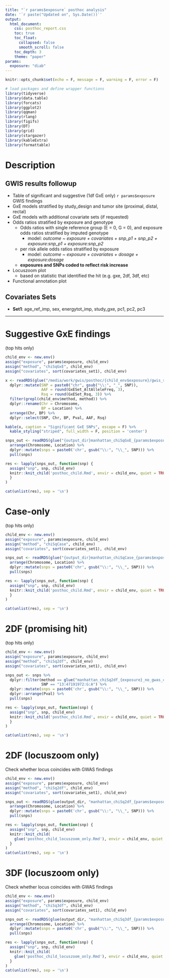 ```yaml
---
title: "`r params$exposure` posthoc analysis"
date: '`r paste("Updated on", Sys.Date())`'
output: 
  html_document:
    css: posthoc_report.css
    toc: true
    toc_float:
      collapsed: false
      smooth_scroll: false
    toc_depth: 3
    theme: "paper"
params:
  exposure: "diab"
---
```


```r
knitr::opts_chunk$set(echo = F, message = F, warning = F, error = F)

# load packages and define wrapper functions
library(tidyverse)
library(data.table)
library(forcats)
library(ggplot2)
library(qqman)
library(rlang)
library(figifs)
library(DT)
library(grid)
library(stargazer)
library(kableExtra)
library(formattable)
```

# Description

## GWIS results followup
- Table of significant and suggestive (1df GxE only) ```r params$exposure``` GWIS findings  
<!-- - Plots of predicted logodds stratified by exposure and genotype () -->
<!--   - *outcome ~ snp_dose:exposure + covariates*   -->
<!--   - assumes mean values for adjustment covariates    -->
- GxE models stratified by study_design and tumor site (proximal, distal, rectal)  
- GxE models with additional covariate sets (if requested)  
- Odds ratios stratified by exposure and genotype  
  <!-- - model of the form *outcome ~ exposure + covariates + snp_p1 + snp_p2 + exposure:covariates + exposure:snp_p1 + exposure:snp_p2* -->
  - Odds ratios with single reference group (E = 0, G = 0), and exposure odds ratios stratified by imputed genotype  
    - model: *outcome ~ exposure + covariates + snp_p1 + snp_p2 + exposure:snp_p1 + exposure:snp_p2*  
  - per risk allele odds ratios stratified by exposure
    - model:  *outcome ~ exposure + covariates + dosage + exposure:dosage*  
  - **exposures and SNPs coded to reflect risk increase**  
- Locuszoom plot  
  - based on statistic that identified the hit (e.g. gxe, 2df, 3df, etc)
- Functional annotation plot  

## Covariates Sets
- **Set1**: age_ref_imp, sex, energytot_imp, study_gxe, pc1, pc2, pc3

------

# Suggestive GxE findings
(top hits only)
```r
child_env <- new.env()
assign("exposure", params$exposure, child_env)
assign("method", "chiSqGxE", child_env)
assign("covariates", sort(covariates_set1), child_env)
```


```r
x <- readRDS(glue("/media/work/gwis/posthoc/{child_env$exposure}/gwis_sig_results_input_{child_env$exposure}.rds")) %>%
  dplyr::mutate(SNP = paste0("chr", gsub("\\:", "_", SNP)),
                AAF = round(GxESet_AltAlleleFreq, 3),
                Rsq = round(GxESet_Rsq, 3)) %>%
  filter(grepl(child_env$method, method)) %>%
  dplyr::rename(Chr = Chromosome,
                BP = Location) %>%
  arrange(Chr, BP) %>%
  dplyr::select(SNP, Chr, BP, Pval, AAF, Rsq)

kable(x, caption = "Significant GxE SNPs", escape = F) %>%
  kable_styling("striped", full_width = F, position = 'center')
```


```r
snps_out <- readRDS(glue("{output_dir}manhattan_chiSqGxE_{params$exposure}_clump_df.rds")) %>%
  arrange(Chromosome, Location) %>%
  dplyr::mutate(snps = paste0('chr', gsub("\\:", "\\_", SNP))) %>%
  pull(snps)

res <- lapply(snps_out, function(snp) {
  assign("snp", snp, child_env)
  knitr::knit_child('posthoc_child.Rmd', envir = child_env, quiet = TRUE)
  }
)

cat(unlist(res), sep = '\n')
```



# Case-only
(top hits only)
```r
child_env <- new.env()
assign("exposure", params$exposure, child_env)
assign("method", "chiSqCase", child_env)
assign("covariates", sort(covariates_set1), child_env)
```


```r
snps_out <- readRDS(glue("{output_dir}manhattan_chiSqCase_{params$exposure}_clump_df.rds")) %>%
  arrange(Chromosome, Location) %>%
  dplyr::mutate(snps = paste0('chr', gsub("\\:", "\\_", SNP))) %>%
  pull(snps)

res <- lapply(snps_out, function(snp) {
  assign("snp", snp, child_env)
  knitr::knit_child('posthoc_child.Rmd', envir = child_env, quiet = TRUE)
  }
)

cat(unlist(res), sep = '\n')
```



# 2DF (promising hit)
(top hits only)
```r
child_env <- new.env()
assign("exposure", params$exposure, child_env)
assign("method", "chiSq2df", child_env)
assign("covariates", sort(covariates_set1), child_env)
```


```r
snps_out <- snps %>% 
  dplyr::filter(method == glue("manhattan_chiSq2df_{exposure}_no_gwas_clump_df"), 
                SNP == "13:47191972:G:A") %>% 
  dplyr::mutate(snps = paste0('chr', gsub("\\:", "\\_", SNP))) %>% 
  dplyr::arrange(Pval) %>% 
  pull(snps)

res <- lapply(snps_out, function(snp) {
  assign("snp", snp, child_env)
  knitr::knit_child('posthoc_child.Rmd', envir = child_env, quiet = TRUE)
  }
)

cat(unlist(res), sep = '\n')
```





# 2DF (locuszoom only)
Check whether locus coincides with GWAS findings

```r
child_env <- new.env()
assign("exposure", params$exposure, child_env)
assign("method", "chiSq2df", child_env)
assign("covariates", sort(covariates_set1), child_env)
```

```r
snps_out <- readRDS(glue(output_dir, "manhattan_chiSq2df_{params$exposure}_no_gwas_clump_df.rds")) %>%
  arrange(Chromosome, Location) %>%
  dplyr::mutate(snps = paste0('chr', gsub("\\:", "\\_", SNP))) %>%
  pull(snps)

res <- lapply(snps_out, function(snp) {
  assign("snp", snp, child_env)
  knitr::knit_child(
    glue('posthoc_child_locuszoom_only.Rmd'), envir = child_env, quiet = TRUE)
  }
)
cat(unlist(res), sep = '\n')
```



# 3DF (locuszoom only)
Check whether locus coincides with GWAS findings

```r
child_env <- new.env()
assign("exposure", params$exposure, child_env)
assign("method", "chiSq3df", child_env)
assign("covariates", sort(covariates_set1), child_env)
```

```r
snps_out <- readRDS(glue(output_dir, "manhattan_chiSq3df_{params$exposure}_no_gwas_clump_df.rds")) %>%
  arrange(Chromosome, Location) %>%
  dplyr::mutate(snps = paste0('chr', gsub("\\:", "\\_", SNP))) %>%
  pull(snps)

res <- lapply(snps_out, function(snp) {
  assign("snp", snp, child_env)
  knitr::knit_child(
    glue('posthoc_child_locuszoom_only.Rmd'), envir = child_env, quiet = TRUE)
  }
)
cat(unlist(res), sep = '\n')
```








<!-- # 3DF -->
<!-- Top hit only. Excludes GWAS, D|G, E|G (controls) -->
<!-- ```{r} -->
<!-- child_env <- new.env() -->
<!-- assign("exposure", params$exposure, child_env) -->
<!-- assign("method", "chiSq3df", child_env) -->
<!-- ``` -->

<!-- ```{r} -->
<!-- x <- readRDS(paste0("/media/work/gwis/posthoc/gwis_sig_results_input_", child_env$exposure, ".rds")) %>% -->
<!--   dplyr::mutate(SNP = paste0("chr", gsub("\\:", "_", SNP)), -->
<!--                 AAF = round(GxESet_AltAlleleFreq, 3), -->
<!--                 Rsq = round(GxESet_Rsq, 3)) %>% -->
<!--   filter(method == paste0("chiSq3df_", child_env$exposure, "_no_gwas_no_marginal_no_ge"), -->
<!--          Chromosome != 15) %>% -->
<!--   dplyr::rename(Chr = Chromosome, -->
<!--                 BP = Location) %>% -->
<!--   arrange(Chr, BP) %>% -->
<!--   dplyr::select(SNP, Chr, BP, Pval, AAF, Rsq) -->

<!-- kable(x, caption = "Significant GxE SNPs", escape = F) %>% -->
<!--   kable_styling("striped", full_width = F, position = 'center') -->
<!-- ``` -->


<!-- ```{r, results = 'asis'} -->

<!-- # tophits -->
<!-- # - 2:136979530:G:A	 -->
<!-- # - 6:161133559:A:G	 -->

<!-- snps <- readRDS(paste0("/media/work/gwis/posthoc/gwis_sig_results_input_", child_env$exposure, ".rds")) %>% -->
<!--   filter(method == paste0("chiSq3df_", child_env$exposure, "_no_gwas_no_marginal_no_ge"), -->
<!--          Chromosome != 15,  -->
<!--          SNP %in% c("2:135759095:C:T")) %>%  -->
<!--   arrange(Chromosome, Location) -->
<!-- snps <- paste0('chr', gsub("\\:", "\\_", snps$SNP)) -->
<!-- res <- lapply(snps, function(snp) { -->
<!--   assign("snp", snp, child_env) -->
<!--   knitr::knit_child( -->
<!--     paste0('posthoc_', child_env$exposure, '_child.Rmd'), envir = child_env, quiet = TRUE) -->
<!--   } -->
<!-- ) -->

<!-- cat(unlist(res), sep = '\n') -->
<!-- ``` -->


<!-- # two-step results -->
<!-- LD clumped based on chiSqG statistics -->
<!-- ```{r} -->
<!-- child_env <- new.env() -->
<!-- assign("exposure", params$exposure, child_env) -->
<!-- assign("method", "chiSqGxE", child_env) -->
<!-- ``` -->

<!-- ```{r} -->
<!-- x <- readRDS(paste0("/media/work/gwis/posthoc/gwis_sig_results_input_", child_env$exposure, ".rds")) %>% -->
<!--   dplyr::mutate(SNP = paste0("chr", gsub("\\:", "_", SNP)), -->
<!--                 AAF = round(GxESet_AltAlleleFreq, 3), -->
<!--                 Rsq = round(GxESet_Rsq, 3)) %>% -->
<!--   dplyr::filter(method == paste0("twostep_wht_chiSqG_", child_env$exposure, "_chiSqG_ld_clump")) %>% -->
<!--   dplyr::rename(Chr = Chromosome, -->
<!--                 BP = Location) %>% -->
<!--   arrange(Chr, BP) %>% -->
<!--   dplyr::select(SNP, Chr, BP, Pval, AAF, Rsq) -->

<!-- kable(x, caption = "Significant GxE SNPs", escape = F) %>% -->
<!--   kable_styling("striped", full_width = F, position = 'center') -->
<!-- ``` -->


<!-- ```{r, results = 'asis'} -->

<!-- snps <- readRDS(paste0("/media/work/gwis/posthoc/gwis_sig_results_input_", child_env$exposure, ".rds")) %>% -->
<!--   filter(SNP %in% c("8:117630683:A:C")) %>%  -->
<!--   arrange(Chromosome, Location) -->
<!-- snps <- unique(paste0('chr', gsub("\\:", "\\_", snps$SNP))) -->


<!-- res <- lapply(snps, function(snp) { -->
<!--   assign("snp", snp, child_env) -->
<!--   knitr::knit_child( -->
<!--     paste0('posthoc_', child_env$exposure, '_child.Rmd'), envir = child_env, quiet = TRUE) -->
<!--   } -->
<!-- ) -->

<!-- cat(unlist(res), sep = '\n') -->
<!-- ``` -->




<!-- # Additive scale interaction -->
<!-- (RERI calculated for significant/suggestive loci) -->

<!-- ```{r} -->
<!-- child_env <- new.env() -->
<!-- assign("exposure", params$exposure, child_env) -->
<!-- assign("method", "chiSqGxE", child_env) -->
<!-- ``` -->

<!-- ```{r} -->
<!-- x <- readRDS("/media/work/gwis/posthoc/folate_totqc2/reri_tmp.rds") -->

<!-- kable(x, caption = "RERI", escape = F) %>% -->
<!--   kable_styling("striped", full_width = F, position = 'center') -->
<!-- ``` -->

